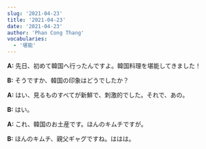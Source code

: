 ```yaml
---
slug: '2021-04-23'
title: '2021-04-23'
date: '2021-04-23'
author: 'Phan Cong Thang'
vocabularies:
  - '堪能'
---
```


**A:** 先日、初めて韓国へ行ったんですよ。韓国料理を堪能してきました！

**B:** そうですか、韓国の印象はどうでしたか？

**A:** はい、見るものすべてが新鮮で、刺激的でした。それで、あの。

**B:** はい。

**A:** これ、韓国のお土産です。ほんのキムチですが。

**B:** ほんのキムチ、親父ギャグですね。ははは。

